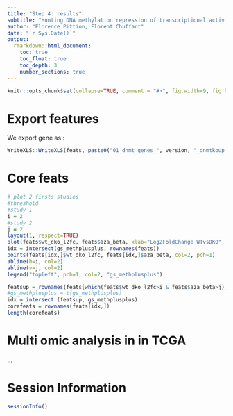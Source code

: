```yaml
---
title: "Step 4: results"
subtitle: "Hunting DNA methylation repression of transcriptional activity"
author: "Florence Pittion, Florent Chuffart"
date: "`r Sys.Date()`"
output: 
  rmarkdown::html_document:
    toc: true
    toc_float: true
    toc_depth: 3
    number_sections: true
---
```




```r
knitr::opts_chunk$set(collapse=TRUE, comment = "#>", fig.width=9, fig.height=6, eval=TRUE, echo=FALSE, results="hide", warning=FALSE)
```

# Export features

We export gene as : 

```r
WriteXLS::WriteXLS(feats, paste0("01_dnmt_genes_", version, "_dnmtkoup_methplusplus.xlsx"))
```


# Core feats

```r

# plot 2 firsts studies
#threshold
#study 1
i = 2
#study 2
j = 2
layout(1, respect=TRUE)
plot(feats$wt_dko_l2fc, feats$aza_beta, xlab="Log2FoldChange WTvsDKO", ylab="Beta 5AZA")
idx = intersect(gs_methplusplus, rownames(feats))
points(feats[idx,]$wt_dko_l2fc, feats[idx,]$aza_beta, col=2, pch=1)
abline(h=i, col=2)
abline(v=j, col=2)
legend("topleft", pch=1, col=2, "gs_methplusplus")

featsup = rownames(feats[which(feats$wt_dko_l2fc>i & feats$aza_beta>j), ])
#gs_methplusplus = t(gs_methplusplus)
idx = intersect (featsup, gs_methplusplus)
corefeats = rownames(feats[idx,])
length(corefeats) 

```

# Multi omic analysis in in TCGA

...






# Session Information

```r
sessionInfo()
```



